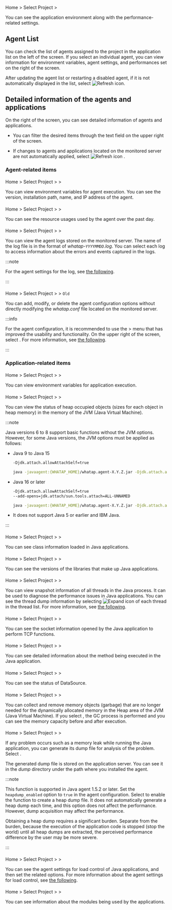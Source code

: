 Home > Select Project > <Cmdname sid="side_agentsConfiguration" className="uitext" />

You can see the application environment along with the performance-related settings.

## Agent List

You can check the list of agents assigned to the project in the application list on the left of the screen. If you select an individual agent, you can view information for environment variables, agent settings, and performances set on the right of the screen.

<ImgLang img='ipa-agent-list.png' desc='Agent List' width="400" height="auto" />

After updating the agent list or restarting a disabled agent, if it is not automatically displayed in the list, select ![Refresh icon](/img/ico-refresh.svg).

## Detailed information of the agents and applications

On the right of the screen, you can see detailed information of agents and applications. 

- You can filter the desired items through the text field on the upper right of the screen. 

- If changes to agents and applications located on the monitored server are not automatically applied, select ![Refresh icon](/img/ico-refresh.svg) <Cmdname sid="refresh" className="uitext" />.

### Agent-related items

#### <Cmdname sid="runtime_boot_env" />

Home > Select Project > <Cmdname sid="side_agentsConfiguration" className="uitext" /> > <Cmdname sid="side_bootEnvironmentVariable" className="uitext" />

<ProdImg img="ipa-run-env-var.png" desc="Runtime boot environment" />

You can view environment variables for agent execution. You can see the version, installation path, name, and IP address of the agent.

<InDoc product="golang,php">

#### <Cmdname sid="agent_status" />

Home > Select Project > <Cmdname sid="side_agentsConfiguration" className="uitext" /> > <Cmdname sid="side_agentStatus" className="uitext" />

<ProdImg img="ipa-agent-status.png" desc="Agent status" />

You can see the resource usages used by the agent over the past day.

</InDoc>

#### <Cmdname sid="agent_log"/>

Home > Select Project > <Cmdname sid="side_agentsConfiguration" className="uitext" /> > <Cmdname sid="side_agentLog" className="uitext" />

<ProdImg img="ipa-agent-log.png" desc="Agent log" />

You can view the agent logs stored on the monitored server. The name of the log file is in the format of _whatap-`YYYYMMDD`.log_. You can select each log to access information about the errors and events captured in the logs.

:::note

For the agent settings for the log, see [the following](agent-log).

:::

<InDoc product="java,nodejs">

#### <Cmdname sid="agent_configuration" />

Home > Select Project > <Cmdname sid="side_agentsConfiguration" className="uitext" /> > <Cmdname sid="side_agentSetting" className="uitext" /> <code class="oldfunc">Old</code>

You can add, modify, or delete the agent configuration options without directly modifying the _whatap.conf_ file located on the monitored server.

:::info

For the agent configuration, it is recommended to use the <Cmdname sid="side_management" className="uitext" /> > <Cmdname sid="side_agentSetting" className="uitext" /> menu that has improved the usability and functionality. On the upper right of the screen, select <Cmdname sid="new_agents_setting" className="uitext" />. For more information, see [the following](set-agent#set-agent-service).

:::

</InDoc>

### Application-related items

#### <Cmdname sid="side_environmentVariable" />

Home > Select Project > <Cmdname sid="side_agentsConfiguration" className="uitext" /> > <Cmdname sid="side_environmentVariable" className="uitext" />

<ProdImg img="ipa-env-var.png" desc="Boot environment" />

You can view environment variables for application execution.

<InDoc product="java">

#### <Cmdname sid="side_heapHistogram" />

Home > Select Project > <Cmdname sid="side_agentsConfiguration" className="uitext" /> > <Cmdname sid="side_heapHistogram" className="uitext" />

<ImgLang img='ipa-heap-histogram-java.png' desc='Heap Histogram' />

You can view the status of heap occupied objects (sizes for each object in heap memory) in the memory of the JVM (Java Virtual Machine).

:::note

Java versions 6 to 8 support basic functions without the JVM options. However, for some Java versions, the JVM options must be applied as follows:

- Java 9 to Java 15

  ```bash
  -Djdk.attach.allowAttachSelf=true
  ```

  ```bash title="example"
  java -javaagent:{WHATAP_HOME}/whatap.agent-X.Y.Z.jar -Djdk.attach.allowAttachSelf=true -jar {application.jar}
  ```

- Java 16 or later

  ```bash
  -Djdk.attach.allowAttachSelf=true
  --add-opens=jdk.attach/sun.tools.attach=ALL-UNNAMED
  ```

  ```bash title="example"
  java -javaagent:{WHATAP_HOME}/whatap.agent-X.Y.Z.jar -Djdk.attach.allowAttachSelf=true --add-opens=java.base/java.lang=ALL-UNNAMED --add-opens=jdk.attach/sun.tools.attach=ALL-UNNAMED -jar {application.jar}
  ```

- It does not support Java 5 or earlier and IBM Java.

:::

#### <Cmdname sid="side_loadedClasses" />

Home > Select Project > <Cmdname sid="side_agentsConfiguration" className="uitext" /> > <Cmdname sid="side_loadedClasses" className="uitext" />

<ImgLang img='ipa-loaded-class-java.png' desc='Loaded Classes' />

You can see class information loaded in Java applications.

#### <Cmdname sid="side_libraryVersion" />

Home > Select Project > <Cmdname sid="side_agentsConfiguration" className="uitext" /> > <Cmdname sid="side_libraryVersion" className="uitext" />

<ImgLang img='ipa-library-version-java.png' desc='Library Version' />

You can see the versions of the libraries that make up Java applications.

#### <Cmdname sid="side_threadList" />

Home > Select Project > <Cmdname sid="side_agentsConfiguration" className="uitext" /> > <Cmdname sid="side_threadList" className="uitext" />

<ImgLang img='ipa-thread-list-java.png' desc='Thread List/Dump' />

You can view snapshot information of all threads in the Java process. It can be used to diagnose the performance issues in Java applications. You can see the thread dump information by selecting ![Expand icon](/img/ico-expander.svg) of each thread in the thread list. For more information, see [the following](#thread-details).

#### <Cmdname sid="side_openSocket" />

Home > Select Project > <Cmdname sid="side_agentsConfiguration" className="uitext" /> > <Cmdname sid="side_openSocket" className="uitext" />

<ImgLang img='ipa-open-socket-java.png' desc='Opened Socket Count' />

You can see the socket information opened by the Java application to perform TCP functions.

#### <Cmdname sid="side_methodStat" />

Home > Select Project > <Cmdname sid="side_agentsConfiguration" className="uitext" /> > <Cmdname sid="side_methodStat" className="uitext" />

You can see detailed information about the method being executed in the Java application.

#### <Cmdname sid="side_dataSourceStatus" />

Home > Select Project > <Cmdname sid="side_agentsConfiguration" className="uitext" /> > <Cmdname sid="side_dataSourceStatus" className="uitext" />

<ImgLang img='ipa-datasource-java.png' desc='DataSource Status' />

You can see the status of DataSource.

#### <Cmdname sid="side_systemGarbageCollection" />

Home > Select Project > <Cmdname sid="side_agentsConfiguration" className="uitext" /> > <Cmdname sid="side_systemGarbageCollection" className="uitext" />

<ImgLang img='ipa-system-gc-java.png' desc='System GC' />

You can collect and remove memory objects (garbage) that are no longer needed for the dynamically allocated memory in the Heap area of the JVM (Java Virtual Machine). If you select <Cmdname sid="run" className="uitext" />, the GC process is performed and you can see the memory capacity before and after execution.

#### <Cmdname sid="side_heapDump" />

Home > Select Project > <Cmdname sid="side_agentsConfiguration" className="uitext" /> > <Cmdname sid="side_heapDump" className="uitext" />

<ImgLang img='ipa-heap-dump-java.png' desc='Heap Dump' />

If any problem occurs such as a memory leak while running the Java application, you can generate its dump file for analysis of the problem. Select <Cmdname sid="dump_heap" className="uitext" />. 

The generated dump file is stored on the application server. You can see it in the _dump_ directory under the path where you installed the agent.

:::note

This function is supported in Java agent 1.5.2 or later. Set the `heapdump_enabled` option to `true` in the agent configuration. Select <Cmdname sid="dump_heap" className="uitext" /> to enable the function to create a heap dump file. It does not automatically generate a heap dump each time, and this option does not affect the performance. However, dump acquisition may affect the performance.

Obtaining a heap dump requires a significant burden. Separate from the burden, because the execution of the application code is stopped (stop the world) until all heap dumps are extracted, the perceived performance difference by the user may be more severe.

:::

#### <Cmdname sid="side_throttlingConfiguration" />

Home > Select Project > <Cmdname sid="side_agentsConfiguration" className="uitext" /> > <Cmdname sid="side_throttlingConfiguration" className="uitext" />

<ImgLang img='ipa-set-throttling-java.png' desc='Throttling CONF.' />

You can see the agent settings for load control of Java applications, and then set the related options. For more information about the agent settings for load control, see [the following](agent-load-amount).

</InDoc>

<InDoc product="php,nodejs,python">

#### <Cmdname sid="side_moduleDependency" />

Home > Select Project > <Cmdname sid="side_agentsConfiguration" className="uitext" /> > <Cmdname sid="side_moduleDependency" className="uitext" />

<ProdImg img="ipa-dependency-module.png" desc="Module Dependency" />

You can see information about the modules being used by the applications.

</InDoc>
